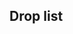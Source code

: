 ==Drop list==
{{Section}}
{{Map/Drops
|regular = true
|no_legend = true
|filter_button = true
|nodes = B,D,E,F,G,J
|boss = J
|Abukuma:J/{S:1.58%}
|Aoba:B/{S:1.00%}, D/{S:1.00%  A:1.14%}, F/{S:1.07%  A:0.74%}, G/{S:1.04%  A:0.68%}
|Ashigara:B/{S:0.91%}, D/{S:2.43%}, F/{S:2.14%}, G/{S:2.18%}, J/{A:2.21%  B:8.09%}
|Atago:D/{S:0.47%}, F/{S:0.71%}, G/{S:1.05%}, J/{A:1.17%  B:5.15%}
|Chikuma:B/{S:0.33%}, D/{S:1.12%}, F/{S:1.10%}, G/{S:1.05%}, J/{S:3.67%  A:4.88%  B:4.41%}
|Chitose:B/{S:2.08%  A:0.25%}, D/{S:2.32%  A:0.89%}, F/{S:2.15%  A:0.78%}, G/{S:2.08%  A:1.73%}, J/{S:1.86%  A:1.41%  B:3.68%}
|Chiyoda:B/{S:2.07%  A:0.42%}, D/{S:2.41%  A:0.89%}, F/{S:2.25%  A:1.04%}, G/{S:2.14%  A:1.72%}, J/{S:1.83%  A:2.30%  B:0.73%}
|Choukai:B/{S:2.13%  A:0.19%}, D/{S:2.34%  A:1.06%}, F/{S:2.13%  A:0.93%}, G/{S:2.23%  A:1.71%}, J/{A:1.60%  B:4.41%}
|Fumizuki:B/{S:1.02%  A:0.81%}, D/{S:0.56%  A:1.37%  B:0.26%}, F/{S:0.28%  A:0.70%  B:0.48%}, G/{A:0.89%  B:0.65%}
|Furutaka:B/{S:1.05%}, D/{S:1.32%}, F/{S:1.14%}, G/{S:1.04%}
|Fusou:F/{S:0.20%}, G/{S:0.99%}, J/{S:5.04%  A:6.58%  B:2.21%}
|Haguro:B/{S:0.98%}, D/{S:2.34%}, F/{S:2.26%}, G/{S:2.07%}, J/{A:1.97%  B:2.94%}
|Hamakaze:J/{S:0.58%}
|Haruna:G/{S:1.01%}, J/{S:5.80%  A:4.27%  B:4.41%}
|Hatsuharu:B/{S:1.07%  A:0.81%}, D/{S:1.22%  A:1.03%}, F/{S:1.14%  A:0.78%}, G/{S:1.04%  A:0.81%}
|Hiei:G/{S:0.88%}, J/{S:5.36%  A:5.64%  B:0.73%}
|Hiyou:B/{S:1.03%}, D/{S:1.10%  A:0.14%}, F/{S:1.01%  A:0.44%}, G/{S:0.99%  A:0.81%}, J/{S:0.28%  A:2.02%  B:4.41%}
|Houshou:J/{S:1.84%  A:1.46%}
|Hyuuga:J/{S:5.30%  A:3.81%}
|I-58:J/{S:1.84%}
|Ise:J/{S:5.72%  A:3.81%}
|Isuzu:B/{S:1.02%  A:0.80%}, D/{S:1.10%  A:0.64%}, F/{S:0.96%  A:0.80%}, G/{S:1.05%  A:0.75%}, J/{B:0.73%}
|Jintsuu:B/{S:2.04%  A:1.21%}, D/{S:2.35%  A:1.45%}, F/{S:1.97%  A:1.68%}, G/{S:1.17%  A:1.66%  B:0.85%}
|Junyou:B/{S:1.03%}, D/{S:1.22%  A:0.42%}, F/{S:0.94%  A:0.56%}, G/{S:1.05%  A:0.84%}, J/{A:1.88%  B:3.68%}
|Kaga:J/{S:1.73%  A:1.74%}
|Kako:B/{S:2.02%  A:0.75%}, D/{S:2.35%  A:0.72%}, F/{S:2.23%  A:0.79%}, G/{S:2.17%  A:1.52%}, J/{B:1.47%}
|Kikuzuki:B/{S:1.06%  A:0.78%}, D/{S:0.20%  A:0.86%  B:0.77%}, F/{A:0.74%  B:0.93%}, G/{A:0.83%  B:0.74%}
|Kinu:J/{S:2.23%}
|Kinugasa:J/{S:1.94%}
|Kirishima:G/{S:1.13%}, J/{S:5.60%  A:3.33%  B:0.73%}
|Kisaragi:B/{S:1.07%  A:0.67%}, D/{S:1.17%  A:0.70%  B:0.19%}, F/{S:0.67%  A:0.88%  B:0.23%}, G/{A:0.72%  B:0.56%}
|Kiso:B/{S:2.07%  A:0.73%}, D/{S:2.45%  A:1.70%}, F/{S:2.20%  A:1.51%}, G/{S:2.10%  A:1.73%}, J/{B:2.21%}
|Kitakami:B/{S:1.13%  A:0.79%}, D/{S:1.22%  A:0.61%}, F/{S:1.05%  A:0.82%}, G/{S:1.02%  A:0.78%}, J/{A:0.05%  B:1.47%}
|Kongou:G/{S:0.69%}, J/{S:5.33%  A:6.25%  B:2.21%}
|Maya:B/{S:2.07%}, D/{S:2.37%  A:0.78%}, F/{S:2.06%  A:0.79%}, G/{S:2.02%  A:1.52%}, J/{A:2.02%  B:4.41%}
|Mikazuki:B/{S:1.05%  A:0.74%}, D/{A:0.78%  B:0.90%}, F/{A:0.78%  B:0.84%}, G/{A:0.84%  B:0.69%}
|Mochizuki:B/{S:1.07%  A:0.69%}, D/{A:0.84%  B:1.03%}, F/{A:0.91%  B:0.81%}, G/{A:0.89%  B:0.67%}
|Mogami:D/{S:0.95%}, F/{S:1.14%}, G/{S:0.97%}, J/{S:1.98%  A:3.05%  B:5.88%}
|Murakumo:B/{S:1.07%  A:0.78%}, D/{S:1.14%  A:0.98%}, F/{S:1.08%  A:0.76%}, G/{S:1.00%  A:0.74%}
|Murasame:B/{S:1.11%  A:0.82%}, D/{A:0.59%  B:0.64%}, F/{A:0.86%  B:0.93%}, G/{A:0.83%  B:0.74%}
|Mutsuki:B/{S:1.07%  A:0.75%}, D/{S:1.22%  A:0.95%}, F/{S:0.82%  A:0.72%  B:0.11%}, G/{A:0.83%  B:1.19%}
|Myoukou:B/{S:0.56%}, D/{S:1.20%}, F/{S:0.91%}, G/{S:1.03%}, J/{A:1.78%  B:3.68%}
|Nachi:B/{S:0.71%}, D/{S:2.27%}, F/{S:2.12%}, G/{S:2.12%}, J/{A:1.97%  B:8.09%}
|Naganami:J/{S:1.43%}
|Nagatsuki:B/{S:1.00%  A:0.70%}, D/{S:0.54%  A:0.72%  B:1.03%}, F/{S:0.16%  A:0.90%  B:0.67%}, G/{A:0.79%  B:0.69%}
|Naka:B/{S:3.00%  A:2.07%}, D/{S:3.36%  A:2.87%}, F/{S:3.06%  A:2.38%}, G/{S:1.04%  A:2.38%  B:1.28%}
|Natori:B/{S:2.08%  A:1.41%}, D/{S:2.24%  A:1.65%}, F/{S:2.00%  A:1.59%}, G/{S:1.50%  A:1.67%  B:0.81%}, J/{B:1.47%}
|Ooi:D/{S:0.58%}, F/{S:0.78%}, G/{S:1.10%}
|Ryuujou:B/{S:1.10%}, D/{S:1.18%  A:0.61%}, F/{S:0.99%  A:0.63%}, G/{S:1.05%  A:0.83%}, J/{A:1.50%  B:1.47%}
|Satsuki:B/{S:1.11%  A:0.76%}, D/{S:0.82%  A:0.89%  B:0.45%}, F/{S:0.42%  A:0.69%  B:0.40%}, G/{A:0.81%  B:0.65%}
|Sendai:J/{S:1.86%  A:2.07%}
|Shigure:B/{S:1.02%  A:0.77%}, D/{S:1.02%  A:1.00%}, F/{S:1.00%  A:0.89%}, G/{S:1.05%  A:0.81%}
|Shimakaze:J/{S:1.76%  A:2.11%}
|Shiratsuyu:B/{S:0.98%  A:0.86%}, D/{S:1.14%  A:0.75%}, F/{S:1.07%  A:0.76%}, G/{S:1.01%  A:0.90%}
|Shouhou:B/{S:1.05%}, D/{S:1.07%  A:0.81%}, F/{S:1.10%  A:0.64%}, G/{S:1.02%  A:0.88%}, J/{S:0.29%  A:2.25%  B:2.94%}
|Shoukaku:J/{S:1.81%}
|Souryuu:J/{S:1.86%  A:1.74%}
|Takao:D/{S:0.26%}, F/{S:0.54%}, G/{S:1.02%}, J/{A:2.02%  B:2.21%}
|Tama:B/{S:2.09%  A:0.64%}, D/{S:2.48%  A:1.67%}, F/{S:2.10%  A:1.57%}, G/{S:2.09%  A:1.45%}, J/{B:0.73%}
|Tatsuta:J/{S:1.84%  A:1.83%  B:1.47%}
|Tenryuu:J/{S:1.82%  A:1.55%  B:2.21%}
|Tone:B/{S:0.17%}, D/{S:1.22%}, F/{S:0.98%}, G/{S:1.01%}, J/{S:3.73%  A:4.23%  B:2.21%}
|Uranami:J/{S:2.73%}
|Uzuki:J/{S:3.01%}
|Yamashiro:D/{S:0.10%}, F/{S:0.47%}, G/{S:1.03%}, J/{S:4.16%  A:6.67%  B:1.47%}
|Yayoi:J/{S:3.08%}
|Yura:B/{S:2.17%  A:1.35%}, D/{S:2.52%  A:1.95%}, F/{S:2.22%  A:1.73%}, G/{S:2.07%  A:1.68%}, J/{B:0.73%}
|Yuudachi:B/{S:0.85%  A:0.66%  B:0.24%}, D/{A:1.00%  B:1.09%}, F/{A:0.88%  B:0.77%}, G/{A:0.82%  B:0.87%}
|Yuugumo:J/{S:3.09%}
}}
{{SectionEnd}}